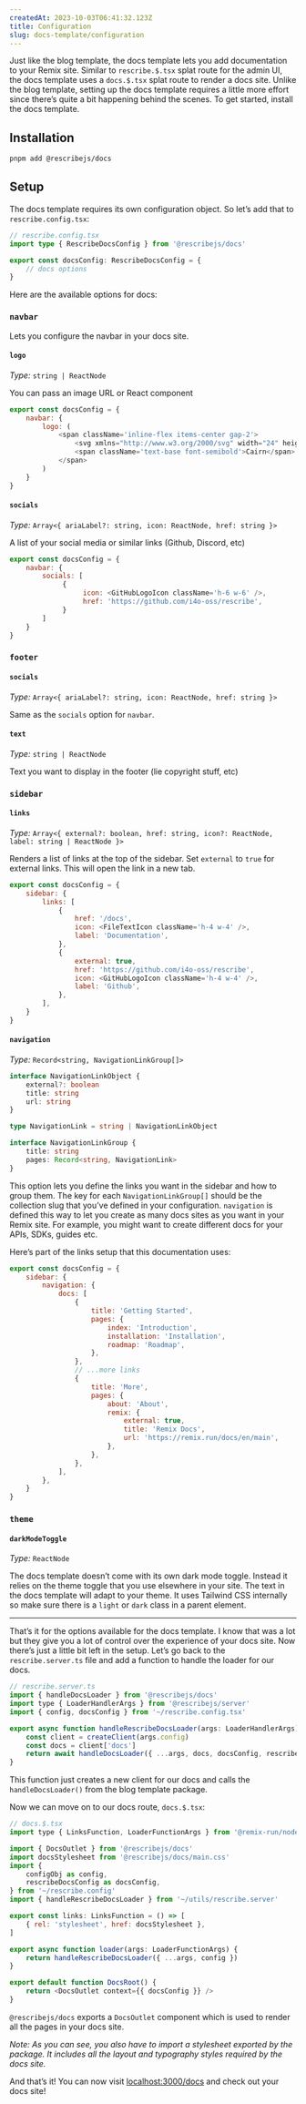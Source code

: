 ```yaml
---
createdAt: 2023-10-03T06:41:32.123Z
title: Configuration
slug: docs-template/configuration
---
```


Just like the blog template, the docs template lets you add documentation to your Remix site. Similar to `rescribe.$.tsx` splat route for the admin UI, the docs template uses a `docs.$.tsx` splat route to render a docs site. Unlike the blog template, setting up the docs template requires a little more effort since there’s quite a bit happening behind the scenes. To get started, install the docs template.

## Installation

```bash
pnpm add @rescribejs/docs
```

## Setup

The docs template requires its own configuration object. So let’s add that to `rescribe.config.tsx`:

```typescript
// rescribe.config.tsx
import type { RescribeDocsConfig } from '@rescribejs/docs'

export const docsConfig: RescribeDocsConfig = {
    // docs options
}
```

Here are the available options for docs:

### `navbar`

Lets you configure the navbar in your docs site.

#### `logo`

*Type:* `string | ReactNode`

You can pass an image URL or React component

```javascript
export const docsConfig = {
    navbar: {
        logo: (
            <span className='inline-flex items-center gap-2'>
                <svg xmlns="http://www.w3.org/2000/svg" width="24" height="24" viewBox="0 0 24 24" fill="none" stroke="currentColor" stroke-width="2" stroke-linecap="round" stroke-linejoin="round" class="lucide lucide-align-vertical-justify-end"><rect width="14" height="6" x="5" y="12" rx="2"/><rect width="10" height="6" x="7" y="2" rx="2"/><path d="M2 22h20"/></svg>
				<span className='text-base font-semibold'>Cairn</span>
			</span>
        )
    }
}
```

#### `socials`

*Type:* `Array<{ ariaLabel?: string, icon: ReactNode, href: string }>`

A list of your social media or similar links (Github, Discord, etc)

```javascript
export const docsConfig = {
    navbar: {
        socials: [
             {
                  icon: <GitHubLogoIcon className='h-6 w-6' />,
                  href: 'https://github.com/i4o-oss/rescribe',
             }
        ]
    }
}
```

### `footer`

#### `socials`

*Type:* `Array<{ ariaLabel?: string, icon: ReactNode, href: string }>`

Same as the `socials` option for `navbar`.

#### `text`

*Type:* `string | ReactNode`

Text you want to display in the footer (lie copyright stuff, etc)

### `sidebar`

#### `links`

*Type:* `Array<{ external?: boolean, href: string, icon?: ReactNode, label: string | ReactNode }>`

Renders a list of links at the top of the sidebar. Set `external` to `true` for external links. This will open the link in a new tab.

```javascript
export const docsConfig = {
    sidebar: {
        links: [
			{
				href: '/docs',
				icon: <FileTextIcon className='h-4 w-4' />,
				label: 'Documentation',
			},
			{
				external: true,
				href: 'https://github.com/i4o-oss/rescribe',
				icon: <GitHubLogoIcon className='h-4 w-4' />,
				label: 'Github',
			},
		],
    }
}
```

#### `navigation`

*Type:* `Record<string, NavigationLinkGroup[]>`

```typescript
interface NavigationLinkObject {
	external?: boolean
	title: string
	url: string
}

type NavigationLink = string | NavigationLinkObject

interface NavigationLinkGroup {
	title: string
	pages: Record<string, NavigationLink>
}
```

This option lets you define the links you want in the sidebar and how to group them. The key for each `NavigationLinkGroup[]` should be the collection slug that you’ve defined in your configuration. `navigation` is defined this way to let you create as many docs sites as you want in your Remix site. For example, you might want to create different docs for your APIs, SDKs, guides etc.

Here’s part of the links setup that this documentation uses:

```javascript
export const docsConfig = {
    sidebar: {
        navigation: {
			docs: [
				{
					title: 'Getting Started',
					pages: {
						index: 'Introduction',
						installation: 'Installation',
						roadmap: 'Roadmap',
					},
				},
                // ...more links
				{
					title: 'More',
					pages: {
						about: 'About',
						remix: {
							external: true,
							title: 'Remix Docs',
							url: 'https://remix.run/docs/en/main',
						},
					},
				},
			],
		},
    }
}
```

### `theme`

#### `darkModeToggle`

*Type:* `ReactNode`

The docs template doesn’t come with its own dark mode toggle. Instead it relies on the theme toggle that you use elsewhere in your site. The text in the docs template will adapt to your theme. It uses Tailwind CSS internally so make sure there is a `light` or `dark` class in a parent element.


---

That’s it for the options available for the docs template. I know that was a lot but they give you a lot of control over the experience of your docs site. Now there’s just a little bit left in the setup. Let’s go back to the `rescribe.server.ts` file and add a function to handle the loader for our docs.

```javascript
// rescribe.server.ts
import { handleDocsLoader } from '@rescribejs/docs'
import type { LoaderHandlerArgs } from '@rescribejs/server'
import { config, docsConfig } from '~/rescribe.config.tsx'

export async function handleRescribeDocsLoader(args: LoaderHandlerArgs) {
	const client = createClient(args.config)
	const docs = client['docs']
	return await handleDocsLoader({ ...args, docs, docsConfig, rescribeConfig })
}
```

This function just creates a new client for our docs and calls the `handleDocsLoader()` from the blog template package.

Now we can move on to our docs route, `docs.$.tsx`:

```javascript
// docs.$.tsx
import type { LinksFunction, LoaderFunctionArgs } from '@remix-run/node'

import { DocsOutlet } from '@rescribejs/docs'
import docsStylesheet from '@rescribejs/docs/main.css'
import {
	configObj as config,
	rescribeDocsConfig as docsConfig,
} from '~/rescribe.config'
import { handleRescribeDocsLoader } from '~/utils/rescribe.server'

export const links: LinksFunction = () => [
	{ rel: 'stylesheet', href: docsStylesheet },
]

export async function loader(args: LoaderFunctionArgs) {
	return handleRescribeDocsLoader({ ...args, config })
}

export default function DocsRoot() {
	return <DocsOutlet context={{ docsConfig }} />
}
```

`@rescribejs/docs` exports a `DocsOutlet` component which is used to render all the pages in your docs site.

*Note: As you can see, you also have to import a stylesheet exported by the package. It includes all the layout and typography styles required by the docs site.*

And that’s it! You can now visit [localhost:3000/docs](http://localhost:3000/docs) and check out your docs site!
